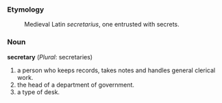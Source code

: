 ===Etymology===
:Medieval Latin ''secretarius'', one entrusted with secrets.
===Noun===
'''secretary''' (''Plural'': secretaries)
#a person who keeps records, takes notes and handles general clerical work.
#the head of a department of government.
#a type of desk.